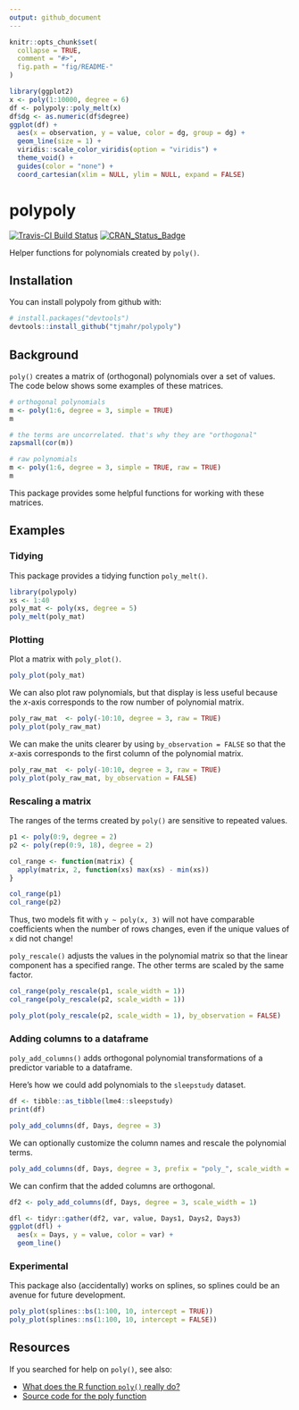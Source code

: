 ```yaml
---
output: github_document
---
```


<!-- README.md is generated from README.Rmd. Please edit that file -->

```r
knitr::opts_chunk$set(
  collapse = TRUE,
  comment = "#>",
  fig.path = "fig/README-"
)
```


```r
library(ggplot2)
x <- poly(1:10000, degree = 6)
df <- polypoly::poly_melt(x)
df$dg <- as.numeric(df$degree)
ggplot(df) + 
  aes(x = observation, y = value, color = dg, group = dg) + 
  geom_line(size = 1) + 
  viridis::scale_color_viridis(option = "viridis") + 
  theme_void() +
  guides(color = "none") +
  coord_cartesian(xlim = NULL, ylim = NULL, expand = FALSE)
```

# polypoly 

[![Travis-CI Build Status](https://travis-ci.org/tjmahr/polypoly.svg?branch=master)](https://travis-ci.org/tjmahr/polypoly)
[![CRAN_Status_Badge](http://www.r-pkg.org/badges/version/polypoly)](https://cran.r-project.org/package=polypoly)


Helper functions for polynomials created by `poly()`.

## Installation

You can install polypoly from github with:

```r
# install.packages("devtools")
devtools::install_github("tjmahr/polypoly")
```

## Background

`poly()` creates a matrix of (orthogonal) polynomials over a set of values. The
code below shows some examples of these matrices. 

```r
# orthogonal polynomials
m <- poly(1:6, degree = 3, simple = TRUE)
m

# the terms are uncorrelated. that's why they are "orthogonal"
zapsmall(cor(m))

# raw polynomials
m <- poly(1:6, degree = 3, simple = TRUE, raw = TRUE)
m
```

This package provides some helpful functions for working with these matrices.

## Examples

### Tidying

This package provides a tidying function `poly_melt()`.

```r
library(polypoly)
xs <- 1:40
poly_mat <- poly(xs, degree = 5)
poly_melt(poly_mat)
```


### Plotting

Plot a matrix with `poly_plot()`.

```r
poly_plot(poly_mat)
```

We can also plot raw polynomials, but that display is less useful because the
_x_-axis corresponds to the row number of polynomial matrix.

```r
poly_raw_mat  <- poly(-10:10, degree = 3, raw = TRUE)
poly_plot(poly_raw_mat)
```

We can make the units clearer by using `by_observation = FALSE` so that the
_x_-axis corresponds to the first column of the polynomial matrix.

```r
poly_raw_mat  <- poly(-10:10, degree = 3, raw = TRUE)
poly_plot(poly_raw_mat, by_observation = FALSE)
```

### Rescaling a matrix

The ranges of the terms created by `poly()` are sensitive to repeated values.

```r
p1 <- poly(0:9, degree = 2)
p2 <- poly(rep(0:9, 18), degree = 2)

col_range <- function(matrix) {
  apply(matrix, 2, function(xs) max(xs) - min(xs))  
}

col_range(p1)
col_range(p2)
```

Thus, two models fit with `y ~ poly(x, 3)` will not have comparable coefficients
when the number of rows changes, even if the unique values of `x` did not
change!

`poly_rescale()` adjusts the values in the polynomial matrix so that the linear
component has a specified range. The other terms are scaled by the same factor. 

```r
col_range(poly_rescale(p1, scale_width = 1))
col_range(poly_rescale(p2, scale_width = 1))

poly_plot(poly_rescale(p2, scale_width = 1), by_observation = FALSE)
```

### Adding columns to a dataframe

`poly_add_columns()` adds orthogonal polynomial transformations of a predictor
variable to a dataframe.

Here's how we could add polynomials to the `sleepstudy` dataset.

```r
df <- tibble::as_tibble(lme4::sleepstudy)
print(df)

poly_add_columns(df, Days, degree = 3)
```

We can optionally customize the column names and rescale the polynomial terms.

```r
poly_add_columns(df, Days, degree = 3, prefix = "poly_", scale_width = 1)
```

We can confirm that the added columns are orthogonal.

```r
df2 <- poly_add_columns(df, Days, degree = 3, scale_width = 1)

dfl <- tidyr::gather(df2, var, value, Days1, Days2, Days3)
ggplot(dfl) + 
  aes(x = Days, y = value, color = var) + 
  geom_line()
```


### Experimental

This package also (accidentally) works on splines, so splines could be an avenue
for future development.

```r
poly_plot(splines::bs(1:100, 10, intercept = TRUE))
poly_plot(splines::ns(1:100, 10, intercept = FALSE))
```


## Resources

If you searched for help on `poly()`, see also:

* [What does the R function `poly()` really do?](https://stackoverflow.com/questions/19484053/what-does-the-r-function-poly-really-do)
* [Source code for the poly function](https://github.com/wch/r-source/blob/af7f52f70101960861e5d995d3a4bec010bc89e6/src/library/stats/R/contr.poly.R#L85)
